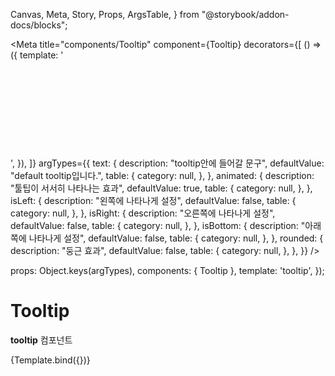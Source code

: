   Canvas,
  Meta,
  Story,
  Props,
  ArgsTable,
} from "@storybook/addon-docs/blocks";

<Meta
  title="components/Tooltip"
  component={Tooltip}
  decorators={[
    () => ({
      template: '<div style="padding: 5em 20em;"><story /></div>',
    }),
  ]}
  argTypes={{
    text: {
      description: "tooltip안에 들어갈 문구",
      defaultValue: "default tooltip입니다.",
      table: {
        category: null,
      },
    },
    animated: {
      description: "툴팁이 서서히 나타나는 효과",
      defaultValue: true,
      table: {
        category: null,
      },
    },
    isLeft: {
      description: "왼쪽에 나타나게 설정",
      defaultValue: false,
      table: {
        category: null,
      },
    },
    isRight: {
      description: "오른쪽에 나타나게 설정",
      defaultValue: false,
      table: {
        category: null,
      },
    },
    isBottom: {
      description: "아래쪽에 나타나게 설정",
      defaultValue: false,
      table: {
        category: null,
      },
    },
    rounded: {
      description: "둥근 효과",
      defaultValue: false,
      table: {
        category: null,
      },
    },
  }}
/>

  props: Object.keys(argTypes),
  components: { Tooltip },
  template:
    '<c-tooltip v-bind="$props"><c-button>tooltip</c-button></c-tooltip>',
});

# Tooltip

**tooltip** 컴포넌트

<Canvas>
  <Story
    name="default"
    height="100px"
    parameters={{
      layout: "centered",
    }}
  >
    {Template.bind({})}
  </Story>
</Canvas>

<ArgsTable story="default" />
